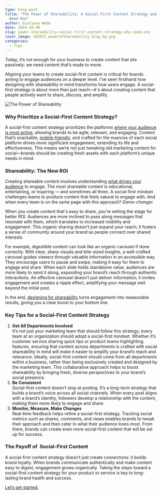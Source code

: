 ```yaml
---
type: blog-post
title: "The Power of Shareability: A Social-First Content Strategy and Why You
  Need One"
author: Giuliana Webb
date: 2024-10-30
slug: power-shareability-social-first-content-strategy-why-need-one
cover_image: 102827_powerofshareability_blog_bg.png
categories:
  - Tips
---
```

Today, it’s not enough for your business to create content that sits passively: we need content that’s made to move.

Aligning your teams to create social-first content is critical for brands aiming to engage audiences on a deeper level. I've seen firsthand how designing with shareability in mind transforms how users engage. A social-first strategy is about more than just reach—it's about creating content that people actively want to share, discuss, and amplify. 

![The Power of Shareability](102827_powerofshareability_blog_bg.png)

### Why Prioritize a Social-First Content Strategy?

A social-first content strategy prioritizes the platforms [where your audience is most active](https://www.forbes.com/councils/forbescommunicationscouncil/2024/08/01/creating-a-social-first-marketing-strategy-14-tips-to-keep-in-mind/), allowing brands to be agile, relevant, and engaging. Content that’s snackable, [mobile-friendly](https://www.studiolabs.com/7-reasons-why-your-website-needs-to-be-google-mobile-friendly-in-2024/), and crafted for the nuances of each social platform drives more significant engagement, extending its life and effectiveness. This means we’re not just tweaking old marketing content for social—brands should be creating fresh assets with each platform’s unique needs in mind. 

### Shareability: The New ROI

Creating shareable content involves understanding [what drives your audience](https://brandglue.com/blog/content-marketing-funnel/) to engage. The most shareable content is educational, entertaining, or inspiring — and sometimes all three. A social-first mindset challenges teams to produce content that feels natural to engage with. And when every team is on the same page with this approach? *Game-changer.* 

When you create content that's easy to share, you're setting the stage for better ROI. Audiences are more inclined to pass along messages that resonate with them, which translates to increased visibility and engagement. This organic sharing doesn’t just expand your reach; it fosters a sense of community around your brand as people connect over shared interests. 

For example, digestible content can look like an organic carousel if done correctly. With clear, sharp visuals and bite-sized insights, a well-crafted carousel guides viewers through valuable information in an accessible way. They encourage users to pause and swipe, making it easy for them to engage and share. When each slide holds standalone value, audiences are more likely to send it along, expanding your brand’s reach through authentic interactions. An effective carousel doesn’t just deliver information; it invites engagement and creates a ripple effect, amplifying your message well beyond the initial post.

In the end, [designing for shareability](https://brandglue.com/blog/b2b-marketing-trends-2024/) turns engagement into measurable results, giving you a clear boost to your bottom line.

### Key Tips for a Social-First Content Strategy

1. **Get All Departments Involved**\
   It’s not just your marketing team that should follow this strategy; every team at an organization should adopt a social-first mindset. Whether it’s customer service sharing quick tips or product teams highlighting features, ensuring that content across departments is crafted with social shareability in mind will make it easier to amplify your brand’s reach and relevance. Ideally, social-first content should come from all departments within a business, rather than being exclusively created and designed by the marketing team. This collaborative approach helps to boost shareability by bringing fresh, diverse perspectives to your brand’s social presence. 
2. **Be Consistent**\
   Social-first content doesn’t stop at posting. It’s a long-term strategy that builds a brand’s voice across all social channels. When every post aligns with a brand’s identity, followers develop a relationship with the content, making them more likely to engage and share.
3. **Monitor, Measure, Make Changes**\
   Real-time feedback helps refine a social-first strategy. Tracking social metrics such as shares, comments, and views enables brands to tweak their approach and then cater to what their audience loves most. From there, brands can create even more social-first content that will be set up for success.

### The Payoff of  Social-First Content

A social-first content strategy doesn’t just create connections: it builds brand loyalty. When brands communicate authentically and make content easy to digest, engagement grows organically. Taking the steps toward a social-first content strategy for your product or service is key to long-lasting brand health and success.

[Let’s get started.](https://brandglue.com/about/)